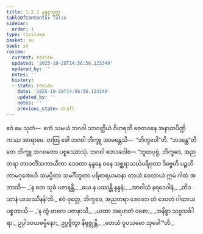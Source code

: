```yaml
---
title: 1.2.1 နန္ဒနသုတ္တ
tableOfContents: false
sidebar:
  order: 1
type: tipitaka
basket: su
book: sn
review:
  current: review
  updated: '2025-10-20T14:56:56.123349'
  updated_by: ''
  notes: ''
  history:
  - state: review
    date: '2025-10-20T14:56:56.123349'
    updated_by: ''
    notes: ''
    previous_state: draft
---
```



<DynamicBreadcrumb />


<ReviewStatus review={frontmatter.review} showDetails={true} />

<HypothesisAnnotation frontmatter={frontmatter} />

<Division number="11" book="sn" e="ch" v="18" p="281">

<Paragraph number="38" book="sn">
ဧဝံ မေ သုတံ—  ဧကံ သမယံ ဘဂဝါ သာဝတ္ထိယံ ဝိဟရတိ ဇေတဝနေ အနာထပိဏ္ဍိကဿ အာရာမေ. တတြ ခေါ ဘဂဝါ ဘိက္ခူ အာမန္တေသိ—  “ဘိက္ခဝေါ”တိ. “ဘဒန္တေ”တိ တေ ဘိက္ခူ ဘဂဝတော ပစ္စဿောသုံ. ဘဂဝါ ဧတဒဝေါစ—
</Paragraph>

<Paragraph number="39" book="sn">
“ဘူတပုဗ္ဗံ, ဘိက္ခဝေ, အညတရာ တာဝတိံသကာယိကာ ဒေဝတာ နန္ဒနေ ဝနေ အစ္ဆရာသင်္ဃပရိဝုတာ ဒိဗ္ဗေဟိ ပဉ္စဟိ ကာမဂုဏေဟိ သမပ္ပိတာ သမင်္ဂီဘူတာ ပရိစာရယမာနာ တာယံ ဝေလာယံ ဣမံ ဂါထံ အဘာသိ—
</Paragraph>

<Paragraph number="40" type="verses" book="sn">
_‘န တေ သုခံ ပဇာနန္တိ,_  
_ယေ န ပဿန္တိ နန္ဒနံ;_  
_အာဝါသံ နရဒေဝါနံ,_  
_တိဒသာနံ ယသဿိနန်’တိ._  

</Paragraph>

<Paragraph number="41" book="sn">
ဧဝံ ဝုတ္တေ, ဘိက္ခဝေ, အညတရာ ဒေဝတာ တံ ဒေဝတံ ဂါထာယ ပစ္စဘာသိ—
</Paragraph>

<Paragraph number="42" book="sn">
_‘န တွံ ဗာလေ ပဇာနာသိ,_  
_ယထာ အရဟတံ ဝစော;_  
_အနိစ္စာ သဗ္ဗသင်္ခါရာ,_  
ဥပ္ပါဒဝယဓမ္မိနော;_  
ဥပ္ပဇ္ဇိတွာ နိရုဇ္ဈန္တိ,_  
_တေသံ ဝူပသမော သုခေါ’”တိ._
</Paragraph>
</Division>